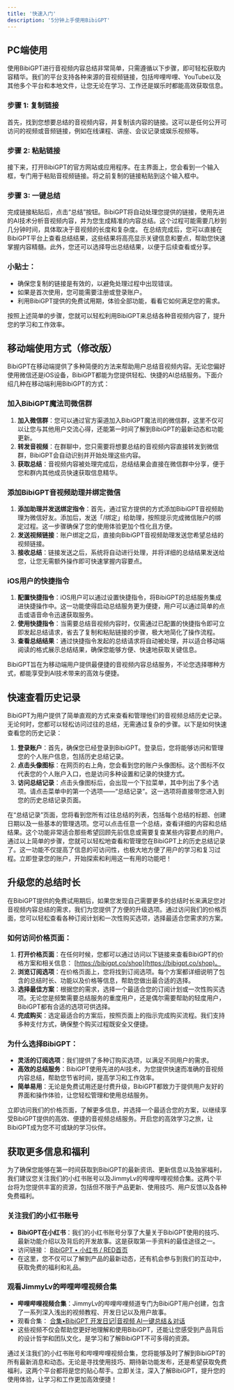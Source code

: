 ```yaml
---
title: '快速入门'
description: '5分钟上手使用BibiGPT'
---
```


## PC端使用

使用BibiGPT进行音视频内容总结非常简单，只需遵循以下步骤，即可轻松获取内容精华。我们的平台支持各种来源的音视频链接，包括哔哩哔哩、YouTube以及其他多个平台和本地文件，让您无论在学习、工作还是娱乐时都能高效获取信息。

### 步骤 1: 复制链接

首先，找到您想要总结的音视频内容，并复制该内容的链接。这可以是任何公开可访问的视频或音频链接，例如在线课程、讲座、会议记录或娱乐视频等。

### 步骤 2: 粘贴链接

接下来，打开BibiGPT的官方网站或应用程序。在主界面上，您会看到一个输入框，专门用于粘贴音视频链接。将之前复制的链接粘贴到这个输入框中。

### 步骤 3: 一键总结

完成链接粘贴后，点击“总结”按钮。BibiGPT将自动处理您提供的链接，使用先进的AI技术分析音视频内容，并为您生成精准的内容总结。这个过程可能需要几秒到几分钟时间，具体取决于音视频的长度和复杂度。
在总结完成后，您可以直接在BibiGPT平台上查看总结结果，这些结果将高亮显示关键信息和要点，帮助您快速掌握内容精髓。此外，您还可以选择导出总结结果，以便于后续查看或分享。

### 小贴士：

- 确保您复制的链接是有效的，以避免处理过程中出现错误。
- 如果是首次使用，您可能需要注册或登录账户。
- 利用BibiGPT提供的免费试用期，体验全部功能，看看它如何满足您的需求。

按照上述简单的步骤，您就可以轻松利用BibiGPT来总结各种音视频内容了，提升您的学习和工作效率。

## 移动端使用方式（修改版）

BibiGPT在移动端提供了多种简便的方法来帮助用户总结音视频内容。无论您偏好使用微信还是iOS设备，BibiGPT都能为您提供轻松、快捷的AI总结服务。下面介绍几种在移动端利用BibiGPT的方式：

### 加入BibiGPT魔法司微信群

1. **加入微信群**：您可以通过官方渠道加入BibiGPT魔法司的微信群，这里不仅可以让您与其他用户交流心得，还能第一时间了解到BibiGPT的最新动态和功能更新。
2. **转发音视频**：在群聊中，您只需要将想要总结的音视频内容直接转发到微信群，BibiGPT会自动识别并开始处理这些内容。
3. **获取总结**：音视频内容被处理完成后，总结结果会直接在微信群中分享，便于您和群内其他成员快速获取信息精华。

### 添加BibiGPT音视频助理并绑定微信

1. **添加助理并发送绑定指令**：首先，通过官方提供的方式添加BibiGPT音视频助理为微信好友。添加后，发送「/绑定」给助理，按照提示完成微信账户的绑定过程。这一步骤确保了您的使用体验更加个性化且方便。
2. **发送视频链接**：账户绑定之后，直接向BibiGPT音视频助理发送您希望总结的视频链接。
3. **接收总结**：链接发送之后，系统将自动进行处理，并将详细的总结结果发送给您，让您无需额外操作即可快速掌握内容要点。

### iOS用户的快捷指令

1. **配置快捷指令**：iOS用户可以通过设置快捷指令，将BibiGPT的总结服务集成进快捷操作中。这一功能使得启动总结服务更为便捷，用户可以通过简单的点击或语音命令迅速获取服务。
2. **使用快捷指令**：当需要总结音视频内容时，仅需通过已配置的快捷指令即可立即发起总结请求，省去了复制和粘贴链接的步骤，极大地简化了操作流程。
3. **查看总结结果**：通过快捷指令发起的总结请求将自动被处理，并以适合移动端阅读的格式展示总结结果，确保您能够方便、快速地获取关键信息。

BibiGPT旨在为移动端用户提供最便捷的音视频内容总结服务，不论您选择哪种方式，都能享受到AI技术带来的高效与便捷。

## 快速查看历史记录

BibiGPT为用户提供了简单直观的方式来查看和管理他们的音视频总结历史记录。无论何时，您都可以轻松访问过往的总结，无需通过复杂的步骤。以下是如何快速查看您的历史记录：

1. **登录账户**：首先，确保您已经登录到BibiGPT。登录后，您将能够访问和管理您的个人账户信息，包括历史总结记录。
2. **点击头像图标**：在网页的右上角，您会看到您的账户头像图标。这个图标不仅代表您的个人账户入口，也是访问多种设置和记录的快捷方式。
3. **访问总结记录**：点击头像图标后，会出现一个下拉菜单，其中列出了多个选项。请点击菜单中的第一个选项——“总结记录”。这一选项将直接带您进入到您的历史总结记录页面。

在“总结记录”页面，您将看到您所有过往总结的列表，包括每个总结的标题、创建日期以及一些基本的管理选项。您可以点击任意一个总结，查看详细的内容和总结结果。这个功能非常适合那些希望回顾先前信息或需要复查某些内容要点的用户。
通过以上简单的步骤，您就可以轻松地查看和管理您在BibiGPT上的历史总结记录了。这一功能不仅提高了信息的可访问性，也极大地方便了用户的学习和复习过程。立即登录您的账户，开始探索和利用这一有用的功能吧！

## 升级您的总结时长

在BibiGPT提供的免费试用期后，如果您发现自己需要更多的总结时长来满足您对音视频内容总结的需求，我们为您提供了方便的升级选项。通过访问我们的价格页面，您可以轻松查看各种订阅计划和一次性购买选项，选择最适合您需求的方案。

### 如何访问价格页面：

1. **打开价格页面**：在任何时候，您都可以通过访问以下链接来查看BibiGPT的价格方案和相关信息： [https://bibigpt.co/shop](https://bibigpt.co/shop)。
2. **浏览订阅选项**：在价格页面上，您将找到订阅选项。每个方案都详细说明了包含的总结时长、功能以及价格等信息，帮助您做出最合适的选择。
3. **选择最佳方案**：根据您的需求，选择一个最适合您的订阅计划或一次性购买选项。无论您是频繁需要总结服务的重度用户，还是偶尔需要帮助的轻度用户，BibiGPT都有合适的选项可供选择。
4. **完成购买**：选定最适合的方案后，按照页面上的指示完成购买流程。我们支持多种支付方式，确保整个购买过程既安全又便捷。

### 为什么选择BibiGPT：

- **灵活的订阅选项**：我们提供了多种订购买选项，以满足不同用户的需求。
- **高效的总结服务**：BibiGPT使用先进的AI技术，为您提供快速而准确的音视频内容总结，帮助您节省时间，提高学习和工作效率。
- **简单易用**：无论是免费试用还是付费升级，BibiGPT都致力于提供用户友好的界面和操作体验，让您轻松管理和使用总结服务。

立即访问我们的价格页面，了解更多信息，并选择一个最适合您的方案，以继续享受BibiGPT提供的高效、便捷的音视频总结服务。开启您的高效学习之旅，让BibiGPT成为您不可或缺的学习伙伴。

## 获取更多信息和福利

为了确保您能够在第一时间获取到BibiGPT的最新资讯、更新信息以及独家福利，我们建议您关注我们的小红书账号以及JimmyLv的哔哩哔哩视频合集。这两个平台将为您提供丰富的资源，包括但不限于产品更新、使用技巧、用户反馈以及各种免费福利。

### 关注我们的小红书账号

- **BibiGPT在小红书**：我们的小红书账号分享了大量关于BibiGPT使用的技巧、最新功能介绍以及背后的开发故事。这是获取第一手资料的最佳途径之一。
- 访问链接： [BibiGPT • 小红书 / RED首页](https://www.xiaohongshu.com/user/profile/62ad2d84000000001902a56a)
- 在这里，您不仅可以了解到产品的最新动态，还有机会参与到我们的互动中，获取免费的福利和礼品。

### 观看JimmyLv的哔哩哔哩视频合集

- **哔哩哔哩视频合集**：JimmyLv的哔哩哔哩频道专门为BibiGPT用户创建，包含了一系列深入浅出的视频教程、开发日记以及用户故事。
- 观看合集： [合集•BibiGPT 开发日记\|音视频 AI一键总结＆对话](https://space.bilibili.com/37648256/channel/collectiondetail?sid=1428377)
- 这些视频不仅会帮助您更好地理解和使用BibiGPT，还能让您感受到产品背后的设计哲学和团队文化，是学习和了解BibiGPT不可多得的资源。

通过关注我们的小红书账号和哔哩哔哩视频合集，您将能够及时了解到BibiGPT的所有最新消息和动态。无论是寻找使用技巧、期待新功能发布，还是希望获取免费福利，这两个平台都将是您的贴心帮手。立即关注，深入了解BibiGPT，提升您的使用体验，让学习和工作更加高效便捷！
